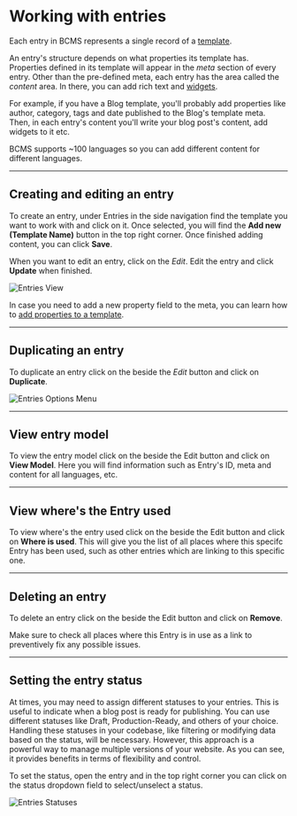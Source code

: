 
# Working with entries

Each entry in BCMS represents a single record of a [template](/inside-bcms/templates).

An entry's structure depends on what properties its template has. Properties defined in its template will appear in the *meta* section of every entry.
Other than the pre-defined meta, each entry has the area called the *content* area. In there, you can add rich text and [widgets](/inside-bcms/widgets).

For example, if you have a Blog template, you'll probably add properties like author, category, tags and date published to the Blog's template meta. Then, in each entry's content you'll write your blog post's content, add widgets to it etc.

<Note>
  BCMS supports ~100 languages so you can add different content for different languages.
</Note>

---

## Creating and editing an entry

To create an entry, under Entries in the side navigation find the template you want to work with and click on it. Once selected, you will find the **Add new (Template Name)** button in the top right corner. Once finished adding content, you can click **Save**.

When you want to edit an entry, click on the *Edit*. Edit the entry and click **Update** when finished.

<Image
  src={entriesEntries}
  alt="Entries View"
  className="w-full h-auto"
  unoptimized
/>

In case you need to add a new property field to the meta, you can learn how to [add properties to a template](/inside-bcms/templates#adding-properties-to-a-template).

---

## Duplicating an entry

To duplicate an entry click on the <ThreeDots /> beside the *Edit* button and click on **Duplicate**.

<Image
  src={entriesOptionsMenu}
  alt="Entries Options Menu"
  className="w-auto h-auto"
  unoptimized
/>

---

## View entry model

To view the entry model click on the <ThreeDots /> beside the Edit button and click on **View Model**. Here you will find information such as Entry's ID, meta and content for all languages, etc.

---

## View where's the Entry used

To view where's the entry used click on the <ThreeDots /> beside the Edit button and click on **Where is used**. This will give you the list of all places where this specifc Entry has been used, such as other entries which are linking to this specific one.

---

## Deleting an entry

To delete an entry click on the <ThreeDots /> beside the Edit button and click on **Remove**.

<Note>
  Make sure to check all places where this Entry is in use as a link to preventively fix any possible issues.
</Note>

---

## Setting the entry status

At times, you may need to assign different statuses to your entries. This is useful to indicate when a blog post is ready for publishing. You can use different statuses like Draft, Production-Ready, and others of your choice. Handling these statuses in your codebase, like filtering or modifying data based on the status, will be necessary. However, this approach is a powerful way to manage multiple versions of your website. As you can see, it provides benefits in terms of flexibility and control.





To set the status, open the entry and in the top right corner you can click on the status dropdown field to select/unselect a status.

<Image
  src={entriesStatus}
  alt="Entries Statuses"
  className="w-auto h-auto"
  unoptimized
/>
